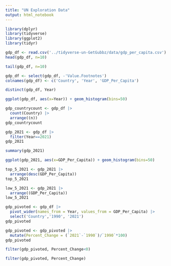 ```yaml
---
title: "UN Exploration Data"
output: html_notebook
---
```

```r
library(dplyr)
library(tidyverse)
library(ggplot2)
library(tidyr)
```


```r
gdp_df <- read.csv('../tidyverse-un-GetGubbz/data/gdp_per_capita.csv')
head(gdp_df, n=10)
```
```r
tail(gdp_df, n=10)
```
```r
gdp_df <- select(gdp_df, -'Value.Footnotes')
colnames(gdp_df) <- c('Country', 'Year', 'GDP_Per_Capita')
```

```r
distinct(gdp_df, Year)
```

```r
ggplot(gdp_df, aes(x=Year)) + geom_histogram(bins=50)
```

```r
gdp_countrycount <- gdp_df |> 
  count(Country) |> 
  arrange((n))
gdp_countrycount
```

```r
gdp_2021 <- gdp_df |> 
  filter(Year==2021)
gdp_2021
```

```r
summary(gdp_2021)
```

```r
ggplot(gdp_2021, aes(x=GDP_Per_Capita)) + geom_histogram(bins=50)
```

```r
top_5_2021 <- gdp_2021 |> 
  arrange(desc(GDP_Per_Capita))
top_5_2021
```

```r
low_5_2021 <- gdp_2021 |> 
  arrange((GDP_Per_Capita))
low_5_2021
```

```r
gdp_pivoted <- gdp_df |> 
  pivot_wider(names_from = Year, values_from = GDP_Per_Capita) |> 
  select('Country','1990', '2021')
gdp_pivoted
```

```r
gdp_pivoted <- gdp_pivoted |> 
  mutate(Percent_Change = (`2021`-`1990`)/`1990`*100)
gdp_pivoted
```

```r
filter(gdp_pivoted, Percent_Change<0)
```

```r
filter(gdp_pivoted, Percent_Change)
```

